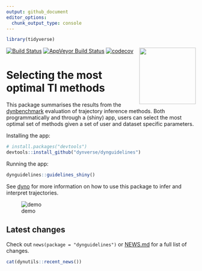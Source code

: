 ```yaml
---
output: github_document
editor_options: 
  chunk_output_type: console
---
```


<!-- README.md is generated from README.Rmd. Please edit that file -->

```r
library(tidyverse)
```

[![Build Status](https://img.shields.io/travis/dynverse/dynguidelines.svg?logo=travis)](https://travis-ci.org/dynverse/dynguidelines)
[![AppVeyor Build Status](https://ci.appveyor.com/api/projects/status/github/dynverse/dynguidelines?branch=master&svg=true)](https://ci.appveyor.com/project/dynverse/dynguidelines)
[![codecov](https://codecov.io/gh/dynverse/dynguidelines/branch/master/graph/badge.svg)](https://codecov.io/gh/dynverse/dynguidelines) 
<img src="man/figures/logo.png" align="right" width="150px" />

# Selecting the most optimal TI methods

This package summarises the results from the [dynbenchmark](https://www.github.com/dynverse/dynbenchmark) evaluation of trajectory inference methods. Both programmatically and through a (shiny) app, users can select the most optimal set of methods given a set of user and dataset specific parameters.

Installing the app:
```r
# install.packages("devtools")
devtools::install_github("dynverse/dynguidelines")
```

Running the app:
```r
dynguidelines::guidelines_shiny()
```

See [dyno](https://www.github.com/dynverse/dyno) for more information on how to use this package to infer and interpret trajectories.

<!-- This gif was recorded using peek (https://github.com/phw/peek) --->
![demo](man/figures/demo.gif)

## Latest changes
Check out `news(package = "dynguidelines")` or [NEWS.md](NEWS.md) for a full list of changes.

<!-- This section gets automatically generated from NEWS.md -->

```r
cat(dynutils::recent_news())
```

